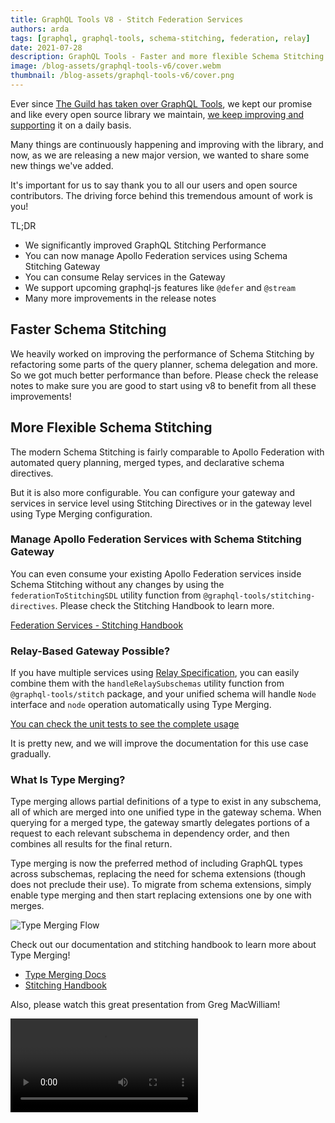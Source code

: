 ```yaml
---
title: GraphQL Tools V8 - Stitch Federation Services
authors: arda
tags: [graphql, graphql-tools, schema-stitching, federation, relay]
date: 2021-07-28
description: GraphQL Tools - Faster and more flexible Schema Stitching!
image: /blog-assets/graphql-tools-v6/cover.webm
thumbnail: /blog-assets/graphql-tools-v6/cover.png
---
```


Ever since [The Guild has taken over GraphQL Tools](/blog/graphql-tools-v6), we kept our promise and
like every open source library we maintain,
[we keep improving and supporting](/blog/tag/graphql-tools) it on a daily basis.

Many things are continuously happening and improving with the library, and now, as we are releasing
a new major version, we wanted to share some new things we've added.

It's important for us to say thank you to all our users and open source contributors. The driving
force behind this tremendous amount of work is you!

TL;DR

- We significantly improved GraphQL Stitching Performance
- You can now manage Apollo Federation services using Schema Stitching Gateway
- You can consume Relay services in the Gateway
- We support upcoming graphql-js features like `@defer` and `@stream`
- Many more improvements in the release notes

## Faster Schema Stitching

We heavily worked on improving the performance of Schema Stitching by refactoring some parts of the
query planner, schema delegation and more. So we got much better performance than before. Please
check the release notes to make sure you are good to start using v8 to benefit from all these
improvements!

## More Flexible Schema Stitching

The modern Schema Stitching is fairly comparable to Apollo Federation with automated query planning,
merged types, and declarative schema directives.

But it is also more configurable. You can configure your gateway and services in service level using
Stitching Directives or in the gateway level using Type Merging configuration.

### Manage Apollo Federation Services with Schema Stitching Gateway

You can even consume your existing Apollo Federation services inside Schema Stitching without any
changes by using the `federationToStitchingSDL` utility function from
`@graphql-tools/stitching-directives`. Please check the Stitching Handbook to learn more.

[Federation Services - Stitching Handbook](https://github.com/gmac/schema-stitching-handbook/tree/master/federation-services)

### Relay-Based Gateway Possible?

If you have multiple services using
[Relay Specification](https://relay.dev/docs/guides/graphql-server-specification/#schema), you can
easily combine them with the `handleRelaySubschemas` utility function from `@graphql-tools/stitch`
package, and your unified schema will handle `Node` interface and `node` operation automatically
using Type Merging.

[You can check the unit tests to see the complete usage](https://github.com/ardatan/graphql-tools/blob/master/packages/stitch/tests/relay.spec.ts)

It is pretty new, and we will improve the documentation for this use case gradually.

### What Is Type Merging?

Type merging allows partial definitions of a type to exist in any subschema, all of which are merged
into one unified type in the gateway schema. When querying for a merged type, the gateway smartly
delegates portions of a request to each relevant subschema in dependency order, and then combines
all results for the final return.

Type merging is now the preferred method of including GraphQL types across subschemas, replacing the
need for schema extensions (though does not preclude their use). To migrate from schema extensions,
simply enable type merging and then start replacing extensions one by one with merges.

![Type Merging Flow](/blog-assets/graphql-tools-v8/type-merging-flow.png)

Check out our documentation and stitching handbook to learn more about Type Merging!

- [Type Merging Docs](https://graphql-tools.com/docs/stitch-type-merging)
- [Stitching Handbook](https://github.com/gmac/schema-stitching-handbook)

Also, please watch this great presentation from Greg MacWilliam!

<Video src="https://youtube.com/embed/hOdGL3DepDM" title="Reintroducing Schema Stitching in 2021" />

### Future-Proof Schema Delegation

GraphQL Tools v8 is getting prepared for incoming GraphQL-js features. With defer and stream,
GraphQL execution will return Async Iterables even for `query` and `mutation` operations like
`subscription` ones. So we decided to remove `Subscriber` because we will need to handle Async
Iterables in `Executor` eventually.

You can easily merge your existing `Executor` and `Subscriber` functions by checking the
`operationType` of `ExecutionParams`;

```ts
function myExecutor({ document, variables, operationType }) {
  if (operationType === 'subscription') {
    return callWSClient(...);
  }
  return callHTTPClient(...);
}
```

### Create `GraphQLSchema` Instances for Your Remote APIs

URL Loader from `@graphql-tools/url-loader` package creates executable GraphQLSchema instances for
you to call your remote GraphQL APIs by using different protocols;

- Server Sent Events ✔️
- New [GraphQL-WS](https://github.com/enisdenjo/graphql-ws) ✔️
- Legacy subscriptions-transport-ws ✔️
- [Multipart File Uploads](https://github.com/jaydenseric/graphql-multipart-request-spec) ✔️

```ts
import { loadSchema } from '@graphql-tools/load'
import { UrlLoader } from '@graphql-tools/url-loader'

const schema = await loadSchema(`https://my-graphql-api.com`, {
  loaders: [new UrlLoader()],
  // Enable File Uploads
  multipart: true,
  // Choose your Subscription protocol
  subscriptionProtocol: SubscriptionProtocol.SSE
})
```

#### Create Executors for Schema Stitching / Delegation

You can easily create executors for subschemas like below:

```ts
import { stitchSchemas } from '@graphql-tools/stitch'
import { UrlLoader } from '@graphql-tools/url-loader'
import { introspectSchema } from '@graphql-tools/wrap'

const urlLoader = new UrlLoader()
const executor = urlLoader.getExecutorAsync(`https://my-graphql-api.com`, {})

const mySubschema = {
  schema: await introspectSchema(executor),
  executor
}

const stitchedSchema = await stitchSchemas([mySubschema, myOtherSubschema])
```

## And More...

- Git Loader now supports glob patterns
  - GraphQL Tools is used by GraphQL Config, GraphQL Code Generator, GraphQL Inspector and more to
    download the type definitions and operation documents from the different sources with GraphQL
    Tools Loaders.
  - For example to compare your schema against the master, you need to dump your schema into a
    single “schema.graphql” file and point the GraphQL Inspector to that file. But now you can use
    glob patterns to point multiple files on your Git repo, and you don't need to have a generated
    `schema.graphql` in the codebase.
- No more a huge `graphql-tools` package;
  - GraphQL Tools has a lot of packages for different use cases and previously we were publishing
    `graphql-tools` package to the npm that includes all scoped packages we have in the repo. Let's
    say when someone only needs `makeExecutableSchema`, NPM installs every single package with a lot
    of unused dependencies together with those. From now on, we decided to deprecate `graphql-tools`
    and encourage the users to migrate to the scoped packages. For example, you should install
    `@graphql-tools/schema` for `makeExecutableSchema`. You can check API Reference and the rest of
    the documentation to find what packages you need.
- We have removed some functions, methods and stuff that are not widely used by the community;
  - `makeRemoteExecutableSchema`
    - In the new GraphQL Tools, you don't need this at all. You can write your own executor by
      following the documentation and use wrapSchema instead. Or you can use UrlLoader directly
      without the need of writing all the remote execution logic.
    - This was already being deprecated after v4 in favor of `wrapSchema`.
      [You can find the new usage in the docs.](https://graphql-tools.com/docs/stitch-combining-schemas#stitching-remote-schemas)
  - Legacy Schema Directives, `visitSchema` and `directiveResolvers`
    - We suggest you to
      [check the new approach for schema directives and schema visiting in the documentation instead of these old approaches.](https://graphql-tools.com/docs/schema-directives#full-mapschema-api)
  - And there are some other utility functions you might have been using from GraphQL Tools. You can
    check CHANGELOG to see rest of them.
